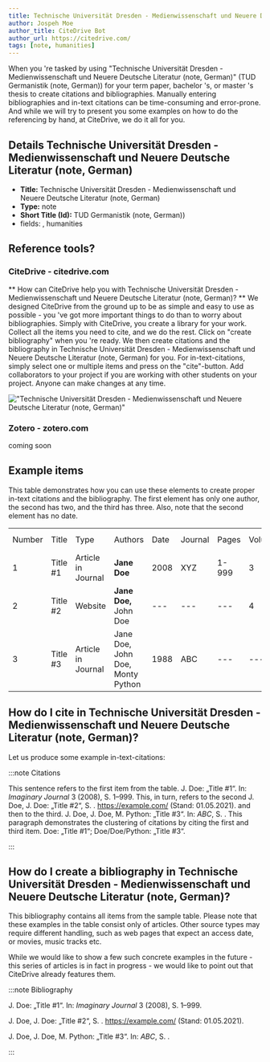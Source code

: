 ```yaml
---
title: Technische Universität Dresden - Medienwissenschaft und Neuere Deutsche Literatur (note, German)
author: Jospeh Moe
author_title: CiteDrive Bot
author_url: https://citedrive.com/
tags: [note, humanities]
---
```


When you 're tasked by using "Technische Universität Dresden - Medienwissenschaft und Neuere Deutsche Literatur (note, German)" (TUD Germanistik (note, German)) for your term paper, bachelor 's, or master 's thesis to create citations and bibliographies.
Manually entering bibliographies and in-text citations can be time-consuming and error-prone. And while we will try to present you some examples on how to do the referencing by hand, at CiteDrive, we do it all for you.

## Details  Technische Universität Dresden - Medienwissenschaft und Neuere Deutsche Literatur (note, German)
* **Title:** Technische Universität Dresden - Medienwissenschaft und Neuere Deutsche Literatur (note, German)
* **Type:** note
* **Short Title (Id):** TUD Germanistik (note, German))
* fields: , humanities

## Reference tools?
### CiteDrive - citedrive.com
** How can CiteDrive help you with Technische Universität Dresden - Medienwissenschaft und Neuere Deutsche Literatur (note, German)? **
We designed CiteDrive from the ground up to be as simple and easy to use as possible - you 've got more important things to do than to worry about bibliographies. Simply with CiteDrive, you create a library for your work. Collect all the items you need to cite, and we do the rest. Click on "create bibliography" when you 're ready. We then create citations and the bibliography in Technische Universität Dresden - Medienwissenschaft und Neuere Deutsche Literatur (note, German) for you. For in-text-citations, simply select one or multiple items and press on the "cite"-button. Add collaborators to your project if you are working with other students on your project. Anyone can make changes at any time.


!["Technische Universität Dresden - Medienwissenschaft und Neuere Deutsche Literatur (note, German)"](images/technische-universitat-dresden--medienwissenschaft-und-neuere-deutsche-literatur-note-german.svg "Choose Technische Universität Dresden - Medienwissenschaft und Neuere Deutsche Literatur (note, German) in the CiteDrive App")

### Zotero - zotero.com

coming soon

## Example items

This table demonstrates how you can use these elements to create proper in-text citations and the bibliography. The first element has only one author, the second has two, and the third has three. Also, note that the second element has no date.


<table>
  <tr>
   <td>Number
   </td>
   <td>Title
   </td>
   <td>Type
   </td>
   <td>Authors
   </td>
   <td>Date
   </td>
   <td>Journal
   </td>
   <td>Pages
   </td>
   <td>Volume
   </td>
   <td>Issue
   </td>
   <td>Access Date
   </td>
  </tr>
  <tr>
   <td>1
   </td>
   <td>Title #1
   </td>
   <td>Article in Journal
   </td>
   <td><strong>Jane Doe</strong>
   </td>
   <td>2008
   </td>
   <td>XYZ
   </td>
   <td>1-999
   </td>
   <td>3
   </td>
   <td>2
   </td>
   <td>--
   </td>
  </tr>
  <tr>
   <td>
2
   </td>
   <td>Title #2
   </td>
   <td>Website
   </td>
   <td><strong>Jane Doe, </strong>John Doe
   </td>
   <td>---
   </td>
   <td>---
   </td>
   <td>---
   </td>
   <td>4
   </td>
   <td>---
   </td>
   <td>2020-05-01
   </td>
  </tr>
  <tr>
   <td>3
   </td>
   <td>Title #3
   </td>
   <td>Article in Journal
   </td>
   <td>Jane Doe, John Doe, Monty Python
   </td>
   <td>1988
   </td>
   <td>ABC
   </td>
   <td>---
   </td>
   <td>---
   </td>
   <td>16
   </td>
   <td>---
   </td>
  </tr>
</table>



## How do I cite in  Technische Universität Dresden - Medienwissenschaft und Neuere Deutsche Literatur (note, German)?

Let us produce some example in-text-citations:

:::note Citations


This sentence refers to the first item from the table. J. Doe: „Title #1“. In: <i>Imaginary Journal</i> 3 (2008), S. 1–999. This, in turn, refers to the second J. Doe, J. Doe: „Title #2“, S. . https://example.com/ (Stand: 01.05.2021).
and then to the third.  J. Doe, J. Doe, M. Python: „Title #3“. In: <i>ABC</i>, S. .
This paragraph demonstrates the clustering of citations by citing the first and third item. Doe: „Title #1“; Doe/Doe/Python: „Title #3“.

:::

## How do I create a bibliography in Technische Universität Dresden - Medienwissenschaft und Neuere Deutsche Literatur (note, German)?

This bibliography contains all items from the sample table. Please note that these examples in the table consist only of articles. Other source types may require different handling, such as web pages that expect an access date, or movies, music tracks etc.

While we would like to show a few such concrete examples in the future - this series of articles is in fact in progress - we would like to point out that CiteDrive already features them.

:::note Bibliography

J. Doe: „Title #1“. In: <i>Imaginary Journal</i> 3 (2008),  S. 1–999.

J. Doe, J. Doe: „Title #2“,  S. . https://example.com/ (Stand: 01.05.2021).

J. Doe, J. Doe, M. Python: „Title #3“. In: <i>ABC</i>,  S. .



:::


        